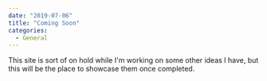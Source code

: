 ```yaml
---
date: "2019-07-06"
title: "Coming Soon"
categories:
  - General
---
```



This site is sort of on hold while I'm working on some other ideas I have, but this will be the place to showcase them once completed.
